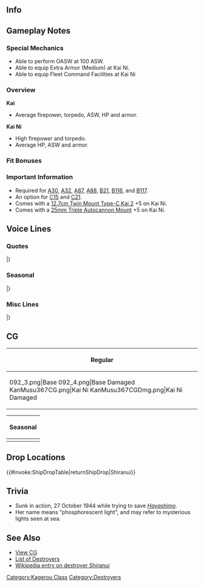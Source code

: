 ==Info==
{{KanmusuInfo|ID=092}}
{{KanmusuInfo|ID=092a}}
{{KanmusuInfo|ID=367}}

==Gameplay Notes==
===Special Mechanics===
* Able to perform OASW at 100 ASW.
* Able to equip Extra Armor (Medium) at Kai Ni.
* Able to equip Fleet Command Facilities at Kai Ni

===Overview===
'''Kai'''
* Average firepower, torpedo, ASW, HP and armor.  

'''Kai Ni'''
* High firepower and torpedo.
* Average HP, ASW and armor.

===Fit Bonuses===
{{:{{BASEPAGENAME}}/Equipment Bonuses}}
{{clear}}

===Important Information===
* Required for [[Quests#A30|A30]], [[Quests#A32|A32]], [[Quests#A87|A87]], [[Quests#A88|A88]], [[Quests#B21|B21]], [[Quests#B116|B116]], and [[Quests#B117|B117]].
* An option for [[Quests#C15|C15]] and [[Quests#C21|C21]].
* Comes with a [[12.7cm Twin Mount Type-C Kai 2]] +5 on Kai Ni.
* Comes with a [[25mm Triple Autocannon Mount]] +5 on Kai Ni.

==Voice Lines==
===Quotes===
{{ShipquoteHeader}}
{{ShipquoteKai
|scenario = Introduction
|origin = 不知火です。ご指導、ご鞭撻、よろしくです。
|translation = I'm Shiranui. Please give me your guidance and encouragement.
|audio = Shiranui-Introduction.ogg
}}
{{ShipquoteKai
|scenario = Introduction
|kai2 = yes
|origin = 改装不知火です。ご指導、ご鞭撻、引き続きよろしくです。
|translation = I'm the upgraded Shiranui. I'm counting on your continued guidance and encouragement.
|audio = ShiranuiKai2-Intro.mp3
}}
{{ShipquoteKai
|scenario = Library
|origin = 陽炎型駆逐艦2番艦、不知火です。
陽炎らと共にハワイ作戦部隊の護衛も務めました。
運命のレイテ沖海戦では志摩艦隊に所属、スリガオ海峡に突入しました。
|translation = I'm the 2nd ship of the Kagerou-class destroyers, Shiranui.
I served as the escort of the Hawaii Operation forces alongside Kagerou.<ref>She and Kagerou escorted the carriers that attacked Pearl Harbor.</ref>
At the fateful Battle of Leyte Gulf, I charged into the Surigao Strait as part of the Shima Fleet.<ref>At the [https://en.wikipedia.org/wiki/Battle_of_Leyte_Gulf#Battle_of_Surigao_Strait_.2825_October.29 Battle of Leyte Gulf], she was part of the Southern Force under Vice Admirals Nishimura Shoji and Shima Kiyohide.</ref>
|audio = Shiranui-Library.ogg
}}
{{ShipquoteKai
|scenario = Secretary 1
|origin = お呼びですか、司令。
|translation = Did you call me, Commander?
|audio = Shiranui-Secretary_3.ogg
}}
{{ShipquoteKai
|scenario = Secretary 2
|origin = 不知火に何か御用ですか？
|translation = Did you need me for something?
|audio = Shiranui-Secretary_2.ogg
}}
{{ShipquoteKai
|scenario = Secretary 2
|kai2 = yes
|origin = 不知火に何か御用ですか、司令？そうですか。わかりました。
|translation = Did you need me for something, Commander? I see. Understood.
|audio = ShiranuiKai2-Sec2.mp3
}}
{{ShipquoteKai
|scenario = Secretary 3
|origin = なんでしょうか。不知火に落ち度でも？
|translation = What is it. Did I do something wrong?<ref>A reference to the [https://en.wikipedia.org/wiki/Action_of_5_July_1942  Action of 5 July 1942] where her captain, Miyasaka Yoshito, made an error by ordering the fleet to anchor off the coast of Kiska due to a combination of the crew's fatigue, predictions of heavy fog, and reports of US submarine operations being light. This resulted in the sinking of Arare and Nenohi, and Kasumi and Shiranui being heavily damaged. Her captain was made to take the blame for the incident.</ref>
|audio = Shiranui-Secretary_1.ogg
}}
{{ShipquoteKai
|scenario = Secretary Idle
|kai = yes
|origin = 不知火は決して、退屈などしていません。…いえ、構いませんよ。どうぞ、ご自由に…。
|translation = I'm never bored... No, don't mind me. Please do as you like...
|audio = Shiranui-Idle.ogg
}}
{{ShipquoteKai
|scenario = Secretary (Married)
|kai = yes
|origin = 不知火の顔になにか付いていますか？…そう、なら…いいのです。いえ、別に…何か？
|translation = Is there something on my face? ...Is that so, that's... fine then. No, it's nothing... why?
|audio = Shiranui-Wedding_Line.ogg
}}
{{ShipquoteKai
|scenario = Wedding
|origin = 司令官は不知火の戦いはどう思っているの……？あら、そう……じゃ、いいんだけどね。
|translation = What do you think of my fighting, Commander...? Oh, is that so... That's fine then.
|audio = Shiranui-Wedding.ogg
}}
{{ShipquoteKai
|scenario = Player's Score
|origin = 通信が入っています。
|translation = Some news has come.
|audio = Shiranui-Looking_At_Scores.ogg
}}
{{ShipquoteKai
|scenario = Player's Score
|kai2 = yes
|origin = 情報ですか？どぞ。
|translation = Intelligence? Here you go.
|audio = ShiranuiKai2-PlayerScore.mp3
}}
{{ShipquoteKai
|scenario = Joining the Fleet
|origin = 水雷戦隊、出撃します！
|translation = Torpedo squadron, sortie!
|audio = Shiranui-Joining_A_Fleet.ogg
}}
{{ShipquoteKai
|scenario = Joining the Fleet
|kai2 = yes
|origin = 改陽炎型二番艦、不知火、配備いつきます！
|translation = 2nd ship of the Remodelled Kagerou-class, Shiranui, deploying!
|audio = ShiranuiKai2-JoinFleet.mp3
}}
{{ShipquoteKai
|scenario = Equipment 1
|origin = あら。いい強化。感謝します。<ref>Shared with Supply before Kai.</ref>
|translation = Oh. This is a nice reinforcement. I'm appreciate it.
|audio = Shiranui-Equipment_2.ogg
}}
{{ShipquoteKai
|scenario = Equipment 1
|kai2 = yes
|origin = ん、ままですね。
|translation = Hmmm, this will do.
|audio = ShiranuiKai2-Equip1.mp3
}}
{{ShipquoteKai
|scenario = Equipment 2
|origin = 良い改造ですね。助かります。
|translation = This is a nice remodel. It helps.
|audio = Shiranui-Equipment_1.ogg
}}
{{ShipquoteKai
|scenario = Equipment 3
|origin = まあまあね。<ref>Shared with Secretary Married before Kai.</ref>
|translation = It's so-so.
|audio = Shiranui-Equipment_3.ogg
}}
{{ShipquoteKai
|scenario = Supply
|kai = yes
|origin = 頂いておきます。
|translation = I accept.
|audio = ShiranuiKai-Supply.ogg
}}
{{ShipquoteKai
|scenario = Docking (Minor Damage)
|origin = まだ航行できますが…ご命令ならば。
|translation = I can still sail but... if it's an order...
|audio = Shiranui-Docking_Minor.ogg
}}
{{ShipquoteKai
|scenario = Docking (Major Damage)
|origin = じっとしてるのは性に合いませんね。
|translation = I'm someone who can sit still...
|audio = Shiranui-Docking_Major.ogg
}}
{{ShipquoteKai
|scenario = Construction
|origin = 新造艦が完成したようです。
|translation = Looks like a new ship has been completed.
|audio = Shiranui-Construction.ogg
}}
{{ShipquoteKai
|scenario = Returning from Sortie
|origin = 作戦が終了しました。
|translation = The operation is over.
|audio = Shiranui-Returning_From_Sortie.ogg
}}
{{ShipquoteKai
|scenario = Starting a Sortie
|origin = 期待に応えてみせます。
|translation = I'll live up to your expectations.
|audio = Shiranui-Starting_A_Sortie.ogg
}}
{{ShipquoteKai
|scenario = Starting a Sortie
|kai = yes
|origin = 第十八駆逐隊、不知火…出る。
|translation = 8th Destroyer Division, Shiranui... heading out.
|audio = ShiranuiKai-Starting_A_Sortie.ogg
}}
{{ShipquoteKai
|scenario = Starting a Battle
|origin = 沈め。
|translation = Sink.
|audio = Shiranui-Battle_Start.ogg
}}
{{ShipquoteKai
|scenario = Starting a Battle
|kai = yes
|origin = 沈め…沈め！
|translation = Sink... Sink!
|audio = ShiranuiKai-Battle_Start.ogg
}}
{{ShipquoteKai
|scenario = Attack
|origin = つまらない。
|translation = Insignificant.
|audio = Shiranui-Attack.ogg
}}
{{ShipquoteKai
|scenario = Night Battle Attack
|origin = 弱いのね。
|translation = You're weak.
|audio = Shiranui-Night_Attack.ogg
}}
{{ShipquoteKai
|scenario = Night Battle
|origin = 徹底的に追い詰めてやるわ。
|translation = I'll run them into the ground.
|audio = Shiranui-Night_Battle.ogg
}}
{{ShipquoteKai
|scenario = MVP
|origin = つまらないわね。もっと骨のある敵はいないの？
|translation = How boring. Aren't there any enemies with more spirit?
|audio = Shiranui-MVP.ogg
}}
{{ShipquoteKai
|scenario = Minor Damage 1
|origin = そんなんで、不知火は沈まないわ。
|translation = I won't sink from this.
|audio = Shiranui-Minor_Damage_1.ogg
}}
{{ShipquoteKai
|scenario = Minor Damage 2
|origin = うっ！
|translation = Ugh!
|audio = Shiranui-Minor_Damage_2.ogg
}}
{{ShipquoteKai
|scenario = Major Damage
|origin = フフ…不知火を怒らせたわね…！
|translation = Fufu... Now you've made me angry...!
|audio = Shiranui-Major_Damage.ogg
}}
{{ShipquoteKai
|scenario = Major Damage
|kai2 = yes
|origin = ふふ…不知火を本気で怒らせたわね。ばかなやつ。
|translation = Fufu... I'm really angry now. Those fools.
|audio = ShiranuiKai2-MajorDmg.mp3
}}
{{ShipquoteKai
|scenario = Sunk
|origin = 死なば諸共・・・あなたも一緒よ・・・！
|translation = I'm taking all of you... down with me...!<ref>She uses '死なば諸共' which is an idiom for dying all together.</ref>
|audio = Shiranui-Sunk.ogg
}}
|} <references/>

{{clear}}

===Seasonal===
{{SeasonalHeaderOld}}
{{SeasonalQuote
|scenario = [[Seasonal/Second_Anniversary|2nd Anniversary]]
|origin = 司令、今日は大切の日ではないですか？そですか、それは喜ばしですね。
|translation =	Today is an important day right, Commander? I see, that’s something to celebrate.
|audio = 092_Shiranui_2ndAnniv.mp3
|notes = 
}}
{{SeasonalQuote
|scenario = [[Seasonal/Early_Summer_Season_Update|Early Summer 2015]]
|origin = いや、不知火はそんな買い物には行か……いや、仕方ない。……あ、これはいいかも。
|translation =	No, I don’t want to go shoppi… I guess I have to. …Ah, it might be nice.
|audio = Shiranui_Early_Summer_HQ_1.ogg
|notes =
}}
{{SeasonalQuote
|scenario = [[Seasonal/Mid_Summer_Season_Update|Midsummer 2015]]
|origin = いや、海にはいつも行っています……夏だからといって、水着で行く必要なぞ……
|translation =	Well, we’re always out to sea so… I don’t see why we need to wear swimsuits just because it’s summer…
|audio = Shiranui_Mid_Summer.ogg
|notes =
}}
{{SeasonalQuote
|scenario = [[Seasonal/Christmas_2015|Christmas 2015]]
|origin = まあまあ。まあまあですね。クリスマス、悪くはないかと思います。
|translation =	Passable. It’s passable. I think that Chirstmas isn’t too bad.
|audio = Shiranui_Christmas_2015_Sec1.ogg
|notes =
}}
{{SeasonalQuote
|scenario = [[Seasonal/End_of_Year_2015|End of Year 2015]]
|origin = 大掃除か。師走。司令、なんですか？不知火の掃除に落ち度でも？
|translation =	Spring cleaning. December. What is it, Commander? Was there a problem with my cleaning?
|audio = Shiranui_Year_End_2015_Sec1.ogg
|notes = 
}}
{{SeasonalQuote
|scenario = [[Seasonal/New_Year_2016|New Year 2016]]
|origin = 司令、謹賀新年です。なんですか？その、不知火の顔になにか…
|translation =	Happy New Year, Commander. What is it? Is there something on my face…
|audio = Shiranui_New_Years_Day_2016.ogg
|notes = 
}}
{{SeasonalQuote
|scenario = [[Seasonal/Setsubun_2016|Setsubun 2016]]
|origin = この豆を…鬼怒さんに投げるのですね。…いない…では…あぁ、早霜に、えぇいっ！
|translation = So I have to throw… these beans at Kinu-san… She’s not here… Then… Ah, Hayashimo, Eeeiiii!
|audio = Shiranui_Setsubun_2016_Sec1.ogg
|notes = 
}}
{{SeasonalQuote
|scenario = [[Seasonal/Valentine%27s_Day_2016|Valentine’s Day 2016]]
|origin = チョコレートですか？司令も欲しいのですか？…そうですか。仕方ないですね…。
|translation =	Choclates? You want some, Commander? …I see. I’ll have to get some then…
|audio = Shiranui_Valentine_Sec1.ogg
|notes = 
}}
{{SeasonalQuote
|scenario = [[Seasonal/White_Day_2016|White Day 2016]]
|origin = チョコレートのお返しですか。まぁ、有難くはありますね。頂いておきます。
|translation =	A return gift for the chocolates. Well, I am grateful. I accept.
|audio = Shiranui_White_Day_2016.ogg
|notes = 
}}
{{SeasonalQuote
|scenario = [[Seasonal/Fifth_Anniversary|5th Anniversary]]
|origin = 司令、我々もついに五周年ですか。それは喜ばしいですね。これからもご指導、ご鞭撻よろしくです。
|translation =	It’s finally our 5th Anniversary, Commander. This is something to celebrate. I’m counting on your continued guidance and support.
|audio = Shiranui_5th_Anniversary_Sec1.mp3
|notes = 
}}
{{SeasonalQuote
|scenario = [[Seasonal/Saury_2018|Saury 2018]]
|origin = 秋刀魚ですか？もちろん、この不知火に抜かりはありません。準備は万端です。いつ出ますか？
|translation =	Saury? Of course I haven't slacked. My preparations are all complete. When are we leaving?
|audio = Shiranui_Sec1_Saury_2018.mp3
|notes = 
}}
{{SeasonalQuote
|scenario = [[Seasonal/Sixth_Anniversary|6th Anniversary]]
|origin = 司令、六周年というわけですか。それは大変喜ばしいことですね。これからも、ご指導ご鞭撻、よろしくです。
|translation =	Commander, I hear it's the 6th Anniversary. This is a very happy occasion. I look forward to your continued guidance and support.
|audio = Shiranui_6th_Anniversary_Sec1.mp3
|notes = 
}}
{{SeasonalQuote
|scenario = [[Seasonal/Autumn_2020|Autumn 2020]]
|origin = たしかに、この秋祭りの雰囲気、悪くはありません。少し見学…あぁ、いえ、偵察に行きましょう。ご一緒にどうでしょうか？
|translation =	The atmosphere of the Autumn Festival certainly isn't bad. It's time to have a little tour... Ah, I mean, do some reconnaissance. Would you care to join me?
|audio = Shiranui_Autumn_2020_Secretary_1.mp3
|notes = 
}}
{{SeasonalQuote
|scenario = [[Seasonal/Eighth_Anniversary|8th Anniversary]]
|origin = 司令、我々もついに八周年ですか？それは、喜ばしいですね。これからも、ご指導ご鞭撻、よろしくです。
|translation =	Commander, is it finally our 8th Anniversary? That's something to celebrate. I'm counting on your continued leadership and support.
|audio = Shiranui_8th Anniversary_Secretary_1.mp3
|notes = 
}}
|}<references/>

{{clear}}

===Misc Lines===
{{SeasonalHeaderOld}}
{{SeasonalQuote
|scenario = [[Seasonal/Final_Battle|Eve of the Final Battle 2017]]
|origin = いよいよ決戦。十八駆も全力でこと当たります。いえ、お構いなく。
|translation =	It’s almost time for the final battle. DesDiv18 will strike with all our might. No, don’t mind me.
|audio = Shiranui_Late_Autumn_2017_Sec1.mp3
|notes = 
}}
{{SeasonalQuote
|scenario = [[Spring 2019 Event]]
|origin = いいでしょう、沈みなさい。沈め！
|translation =	Alright then, sink. Sink!
|audio = ShiranuiKai2-Friend_Fleet_1.mp3
|notes = Friend Fleet Line
}}
{{SeasonalQuote
|scenario = [[Summer 2020 Event]]
|origin = 不知火、問題なし。 
|translation =Shiranui, ready and waiting. 
|audio = Ship_Voice_Shiranui_Kai_Ni_Rainy-Summer_2020_Event_Friend_Fleet_1.mp3
|notes = Friend Fleet 1
}}
|}<references/>

{{clear}}

==CG==
{| class="mw-collapsible mw-collapsed wikitable" style="width: 100%;"
!Regular
|-
|<gallery>
092_3.png|Base
092_4.png|Base Damaged
KanMusu367CG.png|Kai Ni
KanMusu367CGDmg.png|Kai Ni Damaged
</gallery>
|}<references/>

{{clear}}

{| class="mw-collapsible mw-collapsed wikitable" style="width: 100%;"
!Seasonal
|-
|<gallery>
KanMusu092FallCasual.png|[[Seasonal/Late_Autumn_2017|Late Autumn 2017]]
KanMusu092FallCasualDmg.png|[[Seasonal/Late_Autumn_2017|Late Autumn 2017 Damaged]]
KanMusu018_SurigaoStrait.png|[[Seasonal/Final_Battle|Final Battle 2018]]
KanMusu018_SurigaoStraitDmg.png|[[Seasonal/Final_Battle|Final Battle 2018 Damaged]]
KanMusu367Fall.png|[[Seasonal/Late_Autumn_2018|Kai Ni Late Autumn 2018]]
KanMusu367FallDmg.png||[[Seasonal/Late_Autumn_2018|Kai Ni Late Autumn 2018 Damaged]]
</gallery>
|}

==Drop Locations==
{{#invoke:ShipDropTable|returnShipDrop|Shiranui}}

==Trivia==
*Sunk in action, 27 October 1944 while trying to save ''[[Hayashimo]]''.
*Her name means "phosphorescent light", and may refer to mysterious lights seen at sea.

==See Also==
*[[{{PAGENAMEE}}/Gallery|View {{PAGENAME}} CG]]
*[[EliteDD|List of Destroyers]]
*[[wikipedia:Japanese_destroyer_Shiranui_(1938)|Wikipedia entry on destroyer Shiranui]]
{{shiplist}}
[[Category:Kagerou Class]]
[[Category:Destroyers]]
